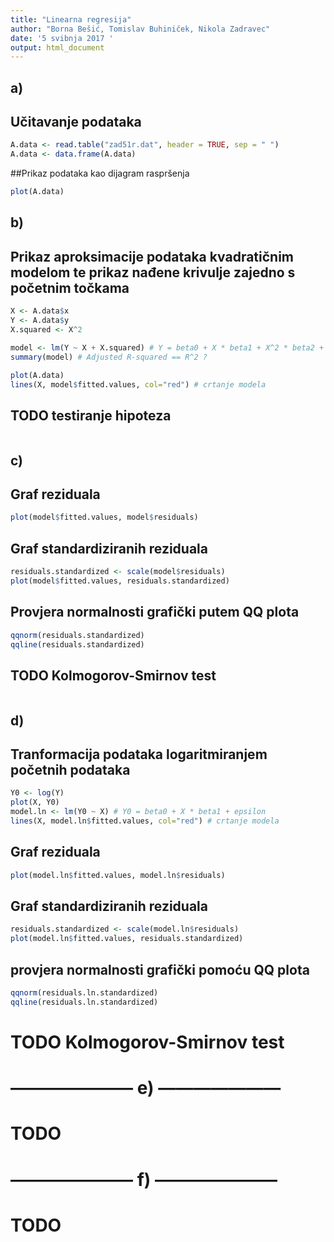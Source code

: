 ```yaml
---
title: "Linearna regresija"
author: "Borna Bešić, Tomislav Buhiniček, Nikola Zadravec"
date: '5 svibnja 2017 '
output: html_document
---
```


## a)
## Učitavanje podataka

```r
A.data <- read.table("zad51r.dat", header = TRUE, sep = " ")
A.data <- data.frame(A.data)
```

##Prikaz podataka kao dijagram raspršenja

```r
plot(A.data)
```

## b)
## Prikaz aproksimacije podataka kvadratičnim modelom te prikaz nađene krivulje zajedno s početnim točkama

```r
X <- A.data$x
Y <- A.data$y
X.squared <- X^2

model <- lm(Y ~ X + X.squared) # Y = beta0 + X * beta1 + X^2 * beta2 + epsilon
summary(model) # Adjusted R-squared == R^2 ?

plot(A.data)
lines(X, model$fitted.values, col="red") # crtanje modela
```

## TODO testiranje hipoteza

```r




```

## c)
## Graf reziduala 

```r
plot(model$fitted.values, model$residuals)
```

## Graf standardiziranih reziduala

```r
residuals.standardized <- scale(model$residuals)
plot(model$fitted.values, residuals.standardized)
```

## Provjera normalnosti grafički putem QQ plota

```r
qqnorm(residuals.standardized)
qqline(residuals.standardized)
```
## TODO Kolmogorov-Smirnov test

```r





```

## d)
## Tranformacija podataka logaritmiranjem početnih podataka

```r
Y0 <- log(Y)
plot(X, Y0)
model.ln <- lm(Y0 ~ X) # Y0 = beta0 + X * beta1 + epsilon
lines(X, model.ln$fitted.values, col="red") # crtanje modela
```
## Graf reziduala

```r
plot(model.ln$fitted.values, model.ln$residuals)
```


## Graf standardiziranih reziduala

```r
residuals.standardized <- scale(model.ln$residuals)
plot(model.ln$fitted.values, residuals.standardized)
```
## provjera normalnosti grafički pomoću QQ plota

```r
qqnorm(residuals.ln.standardized)
qqline(residuals.ln.standardized)
```

# TODO Kolmogorov-Smirnov test

# --------------------- e) ---------------------
# TODO

# --------------------- f) ---------------------
# TODO



